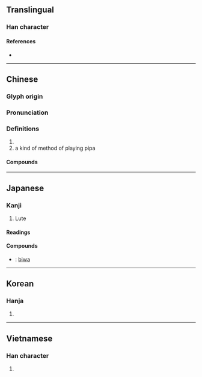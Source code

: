 {{character info/new}}
==Translingual==

===Han character===
{{Han char|rn=96|rad=玉|as=08|sn=12|four=11717|canj=MGAU|ids=⿱玨巴}}

====References====
* {{Han ref|kx=0736.020|dkj=21081|dj=1147.100|hdz=21119.080|uh=7436|ud=29750|bh=B55D|bd=46429}}

----

==Chinese==
{{zh-forms}}

===Glyph origin===
{{Han etym}}

===Pronunciation===
{{zh-pron
|m=pá
|c=paa4
|mn=pê/zz:pêe
|mn-t=bê5
|mc=y
|oc=y
|cat=
}}

===Definitions===
{{zh-hanzi}}

# {{zh-only|琵琶|tr=-}}
# a kind of method of playing pipa

====Compounds====
{{zh-der|反彈琵琶|彈琵琶|琵琶|琵琶別抱|琵琶湖|琵琶舊語|琵琶蟲|琵琶行|琵琶襟|琵琶記|琵琶調|琵琶譜|琵琶錄|琵琶骨|琵琶魚|琵琶鮫|琶音}}

----

==Japanese==

===Kanji===
{{ja-kanji|grade=|rs=玉08}}

# Lute

====Readings====
{{ja-readings
|goon=べ
|kanon=は
}}

====Compounds====
{{der-top|Compounds}}
* {{ja-r|琵琶|びわ}}: [[biwa]]
{{der-bottom}}

----

==Korean==

===Hanja===
{{ko-hanja|hangeul=파|eumhun=|rv=pa|mr=p'a|y=pha}}

# {{rfdef|ko|sort=玉08}}

----

==Vietnamese==

===Han character===
{{vi-hantu|[[bà]]|rs=玉08}}

# {{rfdef|vi|sort=玉08}}